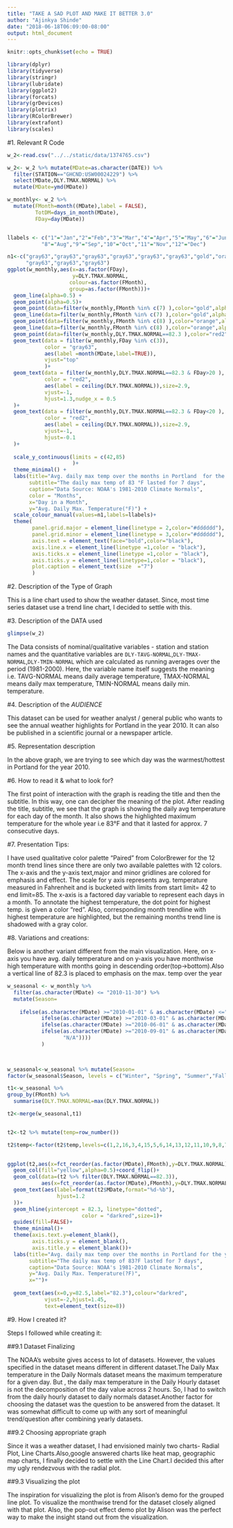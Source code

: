 ```yaml
---
title: "TAKE A SAD PLOT AND MAKE IT BETTER 3.0"
author: "Ajinkya Shinde"
date: "2018-06-18T06:09:00-08:00"
output: html_document
---
```



```r
knitr::opts_chunk$set(echo = TRUE)
```

```r
library(dplyr)
library(tidyverse)
library(stringr)
library(lubridate)
library(ggplot2)
library(forcats)
library(grDevices)
library(plotrix)
library(RColorBrewer)
library(extrafont)
library(scales)

```

#1. Relevant R Code

```r

w_2<-read.csv("../../static/data/1374765.csv")

w_2<- w_2 %>% mutate(MDate=as.character(DATE)) %>% 
  filter(STATION=="GHCND:USW00024229") %>% 
  select(MDate,DLY.TMAX.NORMAL) %>% 
  mutate(MDate=ymd(MDate))

w_monthly<- w_2 %>% 
  mutate(FMonth=month((MDate),label = FALSE),
         TotDM=days_in_month(MDate),
         FDay=day(MDate)) 


llabels <- c("1"="Jan","2"="Feb","3"="Mar","4"="Apr","5"="May","6"="Jun","7"="Jul",
           "8"="Aug","9"="Sep","10"="Oct","11"="Nov","12"="Dec")

n1<-c("gray63","gray63","gray63","gray63","gray63","gray63","gold","orange","gray63",
      "gray63","gray63","gray63")
ggplot(w_monthly,aes(x=as.factor(FDay),
                     y=DLY.TMAX.NORMAL,
                    colour=as.factor(FMonth),
                    group=as.factor(FMonth)))+
  geom_line(alpha=0.5) + 
  geom_point(alpha=0.5)+
  geom_point(data=filter(w_monthly,FMonth %in% c(7) ),color="gold",alpha=0.5)+
  geom_line(data=filter(w_monthly,FMonth %in% c(7) ),color="gold",alpha=0.5)+
  geom_point(data=filter(w_monthly,FMonth %in% c(8) ),color="orange",alpha=0.5)+
  geom_line(data=filter(w_monthly,FMonth %in% c(8) ),color="orange",alpha=0.5)+
  geom_point(data=filter(w_monthly,DLY.TMAX.NORMAL==82.3 ),color="red2")+
  geom_text(data = filter(w_monthly,FDay %in% c(3)),
            color = "gray63",
            aes(label =month(MDate,label=TRUE)),
            vjust="top"
            )+
  geom_text(data = filter(w_monthly,DLY.TMAX.NORMAL==82.3 & FDay>20 ),
            color = "red2",
            aes(label = ceiling(DLY.TMAX.NORMAL)),size=2.9,
            vjust=-1,
            hjust=1.3,nudge_x = 0.5
  )+
  geom_text(data = filter(w_monthly,DLY.TMAX.NORMAL==82.3 & FDay<20 ),
            color = "red2",
            aes(label = ceiling(DLY.TMAX.NORMAL)),size=2.9,
            vjust=-1,
            hjust=-0.1
  )+
  
  scale_y_continuous(limits = c(42,85)
                     )+
  theme_minimal() +
  labs(title="Avg. daily max temp over the months in Portland  for the year 2010",
       subtitle="The daily max temp of 83 °F lasted for 7 days",
       caption="Data Source: NOAA's 1981-2010 Climate Normals",
       color = "Months", 
       x="Day in a Month",
       y="Avg. Daily Max. Temperature(°F)") +
  scale_colour_manual(values=n1,labels=llabels)+
  theme(
        panel.grid.major = element_line(linetype = 2,color="#dddddd"), 
        panel.grid.minor = element_line(linetype = 3,color="#dddddd"), 
        axis.text = element_text(face="bold",color="black"),
        axis.line.x = element_line(linetype =1,color = "black"),
        axis.ticks.x = element_line(linetype =1,color = "black"),
        axis.ticks.y = element_line(linetype=1,color = "black"),
        plot.caption = element_text(size  ="7")
        )


```

#2. Description of the Type of Graph

This is a line chart used to show the weather dataset. Since, most time series dataset use a trend line chart, I decided to settle with this.




#3. Description of the DATA used

```r
glimpse(w_2)
```
The Data consists of nominal/qualitative variables - station and station names and the quantitative variables are `DLY-TAVG-NORMAL`,`DLY-TMAX-NORMAL`,`DLY-TMIN-NORMAL` which are calculated as running averages over the period (1981-2000). Here, the variable name itself suggests the meaning i.e. TAVG-NORMAL means daily average temperature, TMAX-NORMAL means daily max temperature, TMIN-NORMAL means daily min. temperature.


#4. Description of the _AUDIENCE_

This dataset can be used for weather analyst / general public who wants to 
see the annual weather highlights for Portland in the year 2010. It can also be published in a scientific journal or a newspaper article.


#5. Representation description

In the above graph, we are trying to see which day was the warmest/hottest in Portland for the year 2010. 


#6. How to read it & what to look for?

The first point of interaction with the graph is reading the title and then the subtitle. In this way, one can decipher the meaning of the plot. After reading the title, subtitle, we see that the graph is showing the daily avg temperature for each day of the month. It also shows the highlighted maximum temperature for the whole year i.e 83°F and that it lasted for approx. 7 consecutive days.


#7. Presentation Tips:

I have used qualitative color palette "Paired" from ColorBrewer  for the 12 month trend lines since there are only two available palettes with 12 colors. The x-axis
and the y-axis text,major and minor gridlines are colored for emphasis and effect. The scale for y axis represents avg. temperature measured in
Fahrenheit and is bucketed with limits from start limit= 42 to end limit=85. The x-axis is a factored day variable to represent each days in a month. To annotate the highest temperature, the dot point for highest temp. is given a color "red". Also, corresponding month trendline with highest temperature are highlighted, but the remaining months trend line is shadowed with a gray color.


#8. Variations and creations:

Below is another variant different from the main visualization. Here, on x-axis you have avg. daily temperature and on y-axis you have monthwise high temperature with months going in descending order(top->bottom).Also a vertical line of 82.3 is placed to emphasis on the max. temp over the year

```r

w_seasonal <- w_monthly %>%
  filter(as.character(MDate) <= "2010-11-30") %>% 
  mutate(Season=
        
    ifelse(as.character(MDate) >="2010-01-01" & as.character(MDate) <="2010-02-28","Winter",
           ifelse(as.character(MDate) >="2010-03-01" & as.character(MDate) <="2010-05-31","Spring",
           ifelse(as.character(MDate) >="2010-06-01" & as.character(MDate) <="2010-08-31","Summer",
           ifelse(as.character(MDate) >="2010-09-01" & as.character(MDate) <="2010-11-30","Fall",      
                  "N/A"))))    
           )
  


w_seasonal<-w_seasonal %>% mutate(Season=
factor(w_seasonal$Season, levels = c("Winter", "Spring", "Summer","Fall")))

t1<-w_seasonal %>% 
group_by(FMonth) %>% 
  summarise(DLY.TMAX.NORMAL=max(DLY.TMAX.NORMAL))

t2<-merge(w_seasonal,t1)


t2<-t2 %>% mutate(temp=row_number())

t2$temp<-factor(t2$temp,levels=c(1,2,16,3,4,15,5,6,14,13,12,11,10,9,8,7))
  

ggplot(t2,aes(x=fct_reorder(as.factor(MDate),FMonth),y=DLY.TMAX.NORMAL)) +
  geom_col(fill="yellow",alpha=0.5)+coord_flip()+
  geom_col(data=(t2 %>% filter(DLY.TMAX.NORMAL==82.3)),
           aes(x=fct_reorder(as.factor(MDate),FMonth),y=DLY.TMAX.NORMAL,fill="white"))+
  geom_text(aes(label=format(t2$MDate,format="%d-%b"),
                hjust=1.2
  ))+
  geom_hline(yintercept = 82.3, linetype="dotted", 
                        color = "darkred",size=1)+
  guides(fill=FALSE)+
  theme_minimal()+
  theme(axis.text.y=element_blank(),
        axis.ticks.y = element_blank(),
        axis.title.y = element_blank())+
  labs(title="Avg. daily max temp over the months in Portland for the year 2010",
       subtitle="The daily max temp of 83?F lasted for 7 days",
       caption="Data Source: NOAA's 1981-2010 Climate Normals",
       y="Avg. Daily Max. Temperature(?F)",
       x="")+
  
  geom_text(aes(x=0,y=82.5,label="82.3"),colour="darkred",
            vjust=-2,hjust=1.45,
            text=element_text(size=8))


```



#9. How I created it?

Steps I followed while creating it:

##9.1 Dataset Finalizing 

The NOAA's website gives access to lot of datasets. However, the values specified in the dataset means different in different dataset.The Daily Max temperature in the Daily Normals dataset means the maximum temperature for a given day. But , the daily max temperature in the Daily Hourly dataset is not the decomposition of the day value across 2 hours. So, I had to switch from the daily hourly dataset to daily normals 
dataset.Another factor for choosing the dataset was the question to be answered from the dataset. It was somewhat difficult to come up with any sort of meaningful trend/question after combining yearly datasets.

##9.2 Choosing appropriate graph

Since it was a weather dataset, I had envisioned mainly two charts- Radial Plot, Line Charts.Also,google answered charts like heat map, geographic map charts, I finally decided to settle with the Line Chart.I decided this after my ugly rendezvous with the radial plot.

##9.3 Visualizing the plot

The inspiration for visualizing the plot is from Alison's demo for the grouped line plot. To visualize the monthwise trend for the dataset closely aligned with that plot. Also, the pop-out effect demo plot by Alison was the perfect way to make the insight stand out from the 
visualization.



